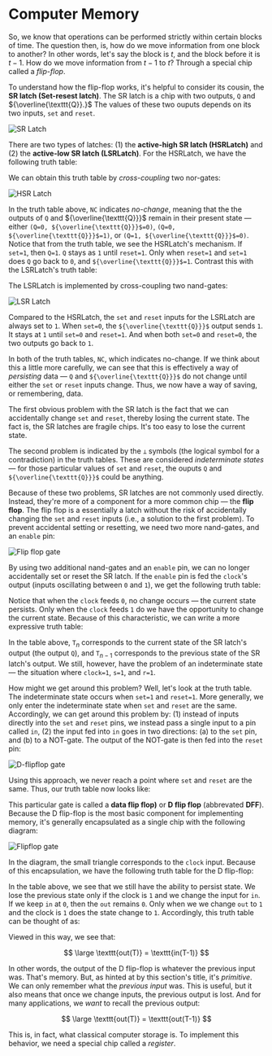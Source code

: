 # Computer Memory

So, we know that operations can be performed strictly within certain blocks of time. The question then, is, how do we move information from one block to another? In other words, let's say the block is ${t,}$ and the block before it is ${t-1.}$ How do we move information from ${t-1}$ to ${t?}$ Through a special chip called a _flip-flop_.

To understand how the flip-flop works, it's helpful to consider its cousin, the __SR latch (Set-resest latch)__. The SR latch is a chip with two outputs, `Q` and ${\overline{\texttt{Q}}.}$ The values of these two ouputs depends on its two inputs, `set` and `reset`.

![SR Latch](https://res.cloudinary.com/sublimis/image/upload/v1653172093/cs/SR_latch_em8825.svg)

There are two types of latches: (1) the __active-high SR latch (HSRLatch)__ and (2) the __active-low SR latch (LSRLatch)__. For the HSRLatch, we have the following truth table:

<div id="hsr_latch"></div>

We can obtain this truth table by _cross-coupling_ two nor-gates:

![HSR Latch](https://res.cloudinary.com/sublimis/image/upload/v1653172127/cs/hsrLatch_gkbmdg.svg)

In the truth table above, `NC` indicates _no-change_, meaning that the the outputs of `Q` and ${\overline{\texttt{Q}}}$ remain in their present state &mdash; either `(Q=0, ${\overline{\texttt{Q}}}$=0)`, `(Q=0, ${\overline{\texttt{Q}}}$=1)`, or `(Q=1, ${\overline{\texttt{Q}}}$=0)`. Notice that from the truth table, we see the HSRLatch's mechanism. If `set=1`, then `Q=1`. `Q` stays as `1` until `reset=1`. Only when `reset=1` and `set=1` does `Q` go back to `0`, and `${\overline{\texttt{Q}}}$=1`. Contrast this with the LSRLatch's truth table:

<div id="lsr_latch"></div>

The LSRLatch is implemented by cross-coupling two nand-gates:

![LSR Latch](https://res.cloudinary.com/sublimis/image/upload/v1653172181/cs/lsrLatch_h6a4tc.svg)

Compared to the HSRLatch, the `set` and `reset` inputs for the LSRLatch are always set to `1`. When `set=0`, the `${\overline{\texttt{Q}}}$` output sends `1`. It stays at `1` until `set=0` and `reset=1`.  And when both `set=0` and `reset=0`, the two outputs go back to `1`.

In both of the truth tables, `NC`, which indicates no-change.  If we think about this a little more carefully, we can see that this is effectively a way of _persisting_ data &mdash; `Q` and `${\overline{\texttt{Q}}}$` do not change until either the `set` or `reset` inputs change. Thus, we now have a way of saving, or remembering, data.

The first obvious problem with the SR latch is the fact that we can accidentally change `set` and `reset`, thereby losing the current state. The fact is, the SR latches are fragile chips. It's too easy to lose the current state.

The second problem is indicated by the `⊥` symbols (the logical symbol for a contradiction) in the truth tables. These are considered _indeterminate states_ &mdash; for those particular values of `set` and `reset`, the ouputs `Q` and `${\overline{\texttt{Q}}}$` could be anything.

Because of these two problems, SR latches are not commonly used directly. Instead, they're more of a component for a more common chip &mdash; the __flip flop__. The flip flop is a essentially a latch without the risk of accidentally changing the `set` and `reset` inputs (i.e., a solution to the first problem). To prevent accidental setting or resetting, we need two more nand-gates, and an `enable` pin:

![Flip flop gate](https://res.cloudinary.com/sublimis/image/upload/v1653172223/cs/flipflop_acg9ec.svg)

By using two additional nand-gates and an `enable` pin, we can no longer accidentally set or reset the SR latch. If the `enable` pin is fed the `clock`'s output (inputs oscillating between `0` and `1`), we get the following truth table:

<div id="flip_flop_truth_table"></div>

Notice that when the `clock` feeds `0`, no change occurs &mdash; the current state persists. Only when the `clock` feeds `1` do we have the opportunity to change the current state.  Because of this characteristic, we can write a more expressive truth table:

<div id="flip_flop_truth_table_2"></div>

In the table above, ${\texttt{T}_{n}}$ corresponds to the current state of the SR latch's output (the output `Q`), and ${\texttt{T}_{n-1}}$ corresponds to the previous state of the SR latch's output. We still, however, have the problem of an indeterminate state &mdash; the situation where `clock=1`, `s=1`, and `r=1`.

How might we get around this problem? Well, let's look at the truth table. The indeterminate state occurs when `set=1` and `reset=1`. More generally, we only enter the indeterminate state when `set` and `reset` are the same.  Accordingly, we can get around this problem by: (1) instead of inputs directly into the `set` and `reset` pins, we instead pass a single input to a pin called `in`, (2) the input fed into `in` goes in two directions: (a) to the `set` pin, and (b) to a NOT-gate. The output of the NOT-gate is then fed into the `reset` pin:

![D-flipflop gate](https://res.cloudinary.com/sublimis/image/upload/v1653172265/cs/dflipflop_x3vno1.svg)

Using this approach, we never reach a point where `set` and `reset` are the same. Thus, our truth table now looks like:

<div id="dflipflop_truth_table"></div>

This particular gate is called a __data flip flop)__ or __D flip flop__ (abbrevated __DFF__). Because the D flip-flop is the most basic component for implementing memory, it's generally encapsulated as a single chip with the following diagram:

![Flipflop gate](https://res.cloudinary.com/sublimis/image/upload/v1653172302/cs/flip-flop_gate_eyfccb.svg)

In the diagram, the small triangle corresponds to the `clock` input. Because of this encapsulation, we have the following truth table for the D flip-flop:

<div id="dflipflop_final_truth_table"></div>

In the table above, we see that we still have the ability to persist state. We lose the previous state only if the clock is `1` and we change the input for `in`. If we keep `in` at `0`, then the `out` remains `0`. Only when we we change `out` to `1` and the clock is `1` does the state change to `1`. Accordingly, this truth table can be thought of as:

<div id="dflipflop_simplified"></div>

Viewed in this way, we see that:

$$
	\large \texttt{out(T)} = \texttt{in(T-1)}
$$

In other words, the output of the D flip-flop is whatever the previous input was. That's memory. But, as hinted at by this section's title, it's _primitive_. We can only remember what the _previous input_ was. This is useful, but it also means that once we change inputs, the previous output is lost. And for many applications, we _want_ to recall the previous output:

$$
	\large \texttt{out(T)} = \texttt{out(T-1)}
$$

This is, in fact, what classical computer storage is. To implement this behavior, we need a special chip called a _register_.
